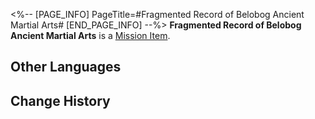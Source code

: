 <%-- [PAGE_INFO]
PageTitle=#Fragmented Record of Belobog Ancient Martial Arts#
[END_PAGE_INFO] --%>
{{Item Infobox
|id          = 140363
|image       = Item Fragmented Record of Belobog Ancient Martial Arts.png
|type        = Mission Item
|invCategory = Missions
|rarity      = 3
|effect      = 
|description = A ruined booklet. The pages are yellowish and fragile, and the notes written are extremely blurred. It is said that some of its text records some long-lost ancient Belobogian martial arts techniques.
}}
{{Description|"I am almost certain that this booklet was made to look old by being fed to Funeral Worms before soaked in Moo-Moo urine... But the contents written upon its pages might very well be real, as certain contemporary texts can attest. Ah... Don't cry yet, let's get the appraisal fee settled first, thank you." &mdash; Balaway "Miner's Lamp"}}
'''Fragmented Record of Belobog Ancient Martial Arts''' is a [[Mission Item]].

==Other Languages==
{{Other Languages
|en   = Fragmented Record of Belobog Ancient Martial Arts
|zhs  = 贝洛伯格古武术残卷
|zht  = 貝洛伯格古武術殘卷
|ja   = ベロブルグ古武術残編
|ko   = 벨로보그 고대 무술 잔본
|es   = Fragmentos sobre las antiguas artes marciales de Belobog
|fr   = Archives d'arts martiaux de Belobog
|ru   = Повреждённая рукопись о древних боевых искусствах Белобога
|th   = ตำราการต่อสู้โบราณของ Belobog
|vi   = Quyển Võ Thuật Cổ Belobog
|de   = Bruchstückhafte Aufzeichnung uralter Kampfkünste aus Belobog
|id   = Buklet Seni Bela Diri Kuno Belobog
|pt   = Registro Fragmentado das Artes Marciais de Belobog
}}

==Change History==
{{Change History|2.0}}